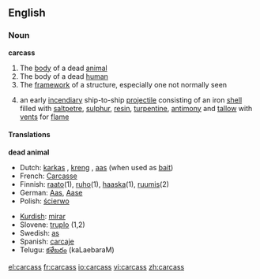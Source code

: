==English==
===Noun===
'''carcass'''

# The [[body]] of a dead [[animal]]
# The body of a dead [[human]]
# The [[framework]] of a structure, especially one not normally seen
#{{nautical}} an early [[incendiary]] ship-to-ship [[projectile]] consisting of an iron [[shell]] filled with [[saltpetre]], [[sulphur]], [[resin]], [[turpentine]], [[antimony]] and [[tallow]] with [[vent]]s for [[flame]]

====Translations====
'''dead animal'''
{{top}}
*Dutch: [[karkas]] {{n}}, [[kreng]] {{n}}, [[aas]] {{n}} (when used as [[bait]])
*French: [[Carcasse]] {{m}}
*Finnish: [[raato]](1), [[ruho]](1), [[haaska]](1), [[ruumis]](2)
*German: [[Aas]], [[Aase]]
*Polish: [[ścierwo]] {{n}}
{{mid}}
*[[Kurdish]]: [[mirar]]
*Slovene: [[truplo]] {{n}} (1,2)
*Swedish: [[as]] {{n}}
*Spanish: [[carcaje]]
*Telugu: [[కళేబరం]] (kaLaebaraM)
{{bottom}}

[[el:carcass]]
[[fr:carcass]]
[[io:carcass]]
[[vi:carcass]]
[[zh:carcass]]